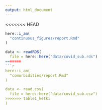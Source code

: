 ```yaml
---
output: html_document
---
```


<<<<<<< HEAD
```r
here::i_am(
  "continuous_figures/report.Rmd"
)

data <- readRDS(
  file = here::here("data/covid_sub.rds")
=======
```r
here::i_am(
  "comorbidities/report.Rmd"
)

data <- read.csv(
  file = here::here("data/covid_sub.csv")
>>>>>>> table1_ketki
)

```

<!-- CHILD REPORT CODE GOES BELOW HERE -->